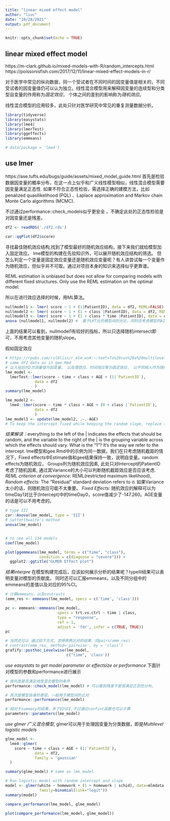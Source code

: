 ```yaml
---
title: "linear mixed effect model"
author: "liuc"
date: "10/28/2021"
output: pdf_document
---
```


```r
knitr::opts_chunk$set(echo = TRUE)
```

## linear mixed effect model
https://m-clark.github.io/mixed-models-with-R/random_intercepts.html
https://poissonisfish.com/2017/12/11/linear-mixed-effect-models-in-r/

对于医学中常见的纵向数据，同一个受试者在不同时间的因变量值是相关的，不同受试者的因变量值仍可以认为独立。线性混合模型用来解释因变量的连续型和分类型自变量的作用称为*固定效应*， 个体之间的差别的影响称为*随机效应*。

线性混合模型的应用较多，此处只针对医学研究中常见的重复测量数据分析。


```r
library(tidyverse)
library(easystats)
library(lme4)
library(lmerTest)
library(ggeffects)
library(emmeans)

# data(package = 'lme4')
```

## use lmer

https://ase.tufts.edu/bugs/guide/assets/mixed_model_guide.html
首先是检验数据因变量的概率分布，在这一点上似乎和广义线性模型相似，线性混合模型需要因变量满足正态性.
如果不符合正态性检验，需选择正确的建模方法，比如penalized quasilikelihood (PQL) 、Laplace approximation and Markov chain Monte Carlo algorithms (MCMC).

不过通过performance::check_models似乎更安全 ，不确定此处的正态性检验是对因变量还是残差。    

```r
df2 <- readRDS('./df2.rds')

car::qqPlot(df2$score)
```

寻找最佳随机效应结构,找到了模型最好的随机效应结构，接下来我们就给模型加入固定效应。
lme模型的构建在先验知识外，可以展开随机效应结构的筛选。
但怎么判定一个变量是固定效应变量还是随机效应变量呢？有人讲尝试每一个变量作为随机效应，但似乎并不可取。通过对项目本身的知识来选择似乎更靠谱。

REML estimation is unbiased but does not allow for comparing models with different fixed structures. Only use the REML estimation on the optimal model.

所以在进行效应选择的时候，用ML算法。


```r
nullmodel1 <- lmer( score ~ 1 + (1|PatientID), data = df2, REML=FALSE)
nullmodel2 <- lmer( score ~ 1 + (1 + class |PatientID), data = df2, REML=FALSE)
nullmodel3 <- lmer( score ~ 1 + (1 + class * time |PatientID), data = df2, REML=FALSE)
anova (nullmodel1, nullmodel2) #  基于LRT比的模型间的对比，同时还考虑模型的AIC/BIC/
```

上面的结果可以看到，nullmodel1有较好的指标，所以只选择随机intersect即可，不用考虑其他变量的随机slope。

假如固定效应

```r
# https://rpubs.com/rslbliss/r_mlm_ws#:~:text=To%20run%20a%20multilevel%20linear,we%20have%20used%20thus%20far.&text=Note%20that%20R%20uses%20restricted%20maximum%20likelihood%20to%20fit%20the%20model.
# same df2 data as in gee.Rmd
# 以入组后的2次测量值为因变量， 以处理效应、时间效应等为固定效应， 以不同病人作为随机效
lme_model <- 
  lmerTest::lmer(score ~ time + class + AGE + (1|`PatientID`),
             data = df2
             )
summary(lme_model)

lme_model2 <- 
  lme4::lmer(score ~ time * class + AGE + (0 + class |`PatientID`),
             data = df2
             )
lme_model3 <- update(lme_model2, .~.-AGE)
# To keep the intercept fixed while keeping the random slope, replace the “1” with a “0”
```

*结果解读：*everything to the left of the | indicates the effects that should be random, and the variable to the right of the | is the grouping variable across which the effects should vary. What is the “1”? It’s the way we refer to the intercept.
lme模型和gee.Rmd中的示例为同一数据，我们在只考虑随机截距的情况下，Fixed effects中Estimate值和gee结果保持一致，说明自变量。random effects为随机效应， Groups列为随机效应因素, 此处只对Intercept的PatientID考虑了随机因素, 通过其Variance的大小可以判断随机截距效应是否应该考虑.
*REML criterion at convergence: *REML(restricted maximum likelihood), 
*Random effects: * The “Residual” standard deviation refers to σ. 如果Variance太小的话，则随机效应可能不太重要。
*Fixed Effects: * 随机效应的解释可以为timeDay1对比于(Intercept)中的timeDay0，score值减少了-147.260。AGE变量的话是可以不用考虑的。


```r
# type III
car::Anova(lme_model, type = 'III')
# Satterthwaite's method
anova(lme_model)


# to see all 134 models
coef(lme_model)

plot(ggemmeans(lme_model, terms = c("time", "class"), 
               condition = c(diagnose = "severe"))) + 
  ggplot2::ggtitle("GLMER Effect plot")
```

*结果interpre* 在模型构建完成后，应该如何展示分析的结果呢？typeIII结果可以表明变量对模型的贡献度。
同时还可以汇报emmeans，以及不同分组中的emmeans的差值以及对应的95%CI。

```r
# 计算emmeans，以及contrasts
(emm_res <- emmeans(lme_model, specs = c('time', 'class')))

pc <- emmeans::emmeans(lme_model,
                       specs = trt.vs.ctrl ~ time | class,
                       type = "response",
                       ref = 1,
                       adjust = 'fdr', infer = c(TRUE, TRUE))
pc

# 当然还可以 通过如下方式，求得两两比对的结果，同pairs(emm_res)
# contrast(emm_res, method='pairwise', by = 'class')
grafify::posthoc_Levelwise(lme_model,
                           c("time", 'class'))
```

*use easystats to get model parameter or effectsize or performance*
下面针对模型的参数和performance进行展示

```r
# 首先是是否满足线性混合模型的条件
performance::check_model(lme_model) # 可以看到残差不是很满足正态性分布。

# 其次是模型自身的表现，一般用于模型间的比对
performance::performance(lme_model)

# 相对于summary的结果，多了95%CI,不过通过confint函数也可以计算
parameters::parameters(lme_model)
```

*use glmer 广义混合模型*, glmer可以用于处理因变量为分类数据，即是*Multilevel logistic models*

```r
glme_model <- 
  lme4::glmer(
    score ~ time + class + AGE + (1|`PatientID`),
             data = df2,
             family = 'gaussian'
  )

summary(glme_model) # same as lme_model

# Run logistic model with random intercept and slope
model <- glmer(white ~ homework + (1 + homework | schid), data=mlmdata,
               family=binomial(link="logit"))
summary(model)
```

```r

compare_performance(lme_model, glme_model)

plot(compare_performance(lme_model, glme_model))
```
